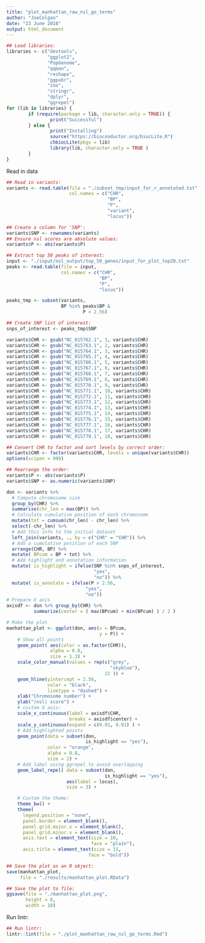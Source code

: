 ```yaml
---
title: "plot_manhattan_raw_nsl_go_terms"
author: "JoeColgan"
date: "23 June 2018"
output: html_document
---
```


```r
## Load libraries:
libraries <- c("devtools",
               "ggplot2",
               "PopGenome",
               "qqman",
               "reshape",
               "ggpubr",
               "zoo",
               "stringr",
               "dplyr",
               "ggrepel")
for (lib in libraries) {
        if (require(package = lib, character.only = TRUE)) {
                print("Successful")
        } else {
                print("Installing")
                source("https://bioconductor.org/biocLite.R")
                chbiocLite(pkgs = lib)
                library(lib, character.only = TRUE )
        }
}
```

Read in data

```r
## Read in variants:
variants <- read.table(file = "./subset_tmp/input_for_r_annotated.txt",
                       col.names = c("CHR",
                                     "BP",
                                     "P",
                                     "variant",
                                     "locus"))

## Create a column for 'SNP':
variants$SNP <- rownames(variants)
## Ensure nsl scores are absolute values:
variants$P <- abs(variants$P)

## Extract top 50 peaks of interest:
input <- "./input/nsl_output/top_50_genes/input_for_plot_top20.txt"
peaks <- read.table(file = input,
                    col.names = c("CHR",
                                  "BP",
                                  "P",
                                  "locus"))

peaks_tmp <- subset(variants,
                    BP %in% peaks$BP &
                            P > 2.56)

## Create SNP list of interest:
snps_of_interest <- peaks_tmp$SNP

variants$CHR <- gsub("NC_015762.1", 1, variants$CHR)
variants$CHR <- gsub("NC_015763.1", 2, variants$CHR)
variants$CHR <- gsub("NC_015764.1", 3, variants$CHR)
variants$CHR <- gsub("NC_015765.1", 4, variants$CHR)
variants$CHR <- gsub("NC_015766.1", 5, variants$CHR)
variants$CHR <- gsub("NC_015767.1", 6, variants$CHR)
variants$CHR <- gsub("NC_015768.1", 7, variants$CHR)
variants$CHR <- gsub("NC_015769.1", 8, variants$CHR)
variants$CHR <- gsub("NC_015770.1", 9, variants$CHR)
variants$CHR <- gsub("NC_015771.1", 10, variants$CHR)
variants$CHR <- gsub("NC_015772.1", 11, variants$CHR)
variants$CHR <- gsub("NC_015773.1", 12, variants$CHR)
variants$CHR <- gsub("NC_015774.1", 13, variants$CHR)
variants$CHR <- gsub("NC_015775.1", 14, variants$CHR)
variants$CHR <- gsub("NC_015776.1", 15, variants$CHR)
variants$CHR <- gsub("NC_015777.1", 16, variants$CHR)
variants$CHR <- gsub("NC_015778.1", 17, variants$CHR)
variants$CHR <- gsub("NC_015779.1", 18, variants$CHR)

## Convert CHR to factor and sort levels by correct order:
variants$CHR <- factor(variants$CHR, levels = unique(variants$CHR))
options(scipen = 999)

## Rearrange the order:
variants$P <- abs(variants$P)
variants$SNP <- as.numeric(variants$SNP)

don <- variants %>%
  # Compute chromosome size
  group_by(CHR) %>%
  summarise(chr_len = max(BP)) %>%
  # Calculate cumulative position of each chromosome
  mutate(tot = cumsum(chr_len) - chr_len) %>%
  select(-chr_len) %>%
  # Add this info to the initial dataset
  left_join(variants, ., by = c("CHR" = "CHR")) %>%
  # Add a cumulative position of each SNP
  arrange(CHR, BP) %>%
  mutate( BPcum = BP + tot) %>%
  # Add highlight and annotation information
  mutate( is_highlight = ifelse(SNP %in% snps_of_interest,
                                "yes",
                                "no")) %>%
  mutate( is_annotate = ifelse(P > 2.56,
                             "yes",
                             "no"))
# Prepare X axis
axisdf <- don %>% group_by(CHR) %>%
          summarize(center = ( max(BPcum) + min(BPcum) ) / 2 )

# Make the plot
manhattan_plot <- ggplot(don, aes(x = BPcum,
                                  y = P)) +
    # Show all points
    geom_point( aes(color = as.factor(CHR)),
                alpha = 0.8,
                size = 1.3) +
    scale_color_manual(values = rep(c("grey",
                                      "skyblue"),
                                    22 )) +
    geom_hline(yintercept = 2.56,
               color = "black",
               linetype = "dashed") +
    xlab("Chromosome number") +
    ylab("|nsl| score") +
    # custom X axis:
    scale_x_continuous(label = axisdf$CHR,
                       breaks = axisdf$center) +
    scale_y_continuous(expand = c(0.01, 0.01) ) +
    # Add highlighted points
    geom_point(data = subset(don,
                             is_highlight == "yes"),
               color = "orange",
               alpha = 0.8,
               size = 2) +
    # Add label using ggrepel to avoid overlapping
    geom_label_repel( data = subset(don,
                                    is_highlight == "yes"),
                      aes(label = locus),
                      size = 3) +

    # Custom the theme:
    theme_bw() +
    theme(
      legend.position = "none",
      panel.border = element_blank(),
      panel.grid.major.x = element_blank(),
      panel.grid.minor.x = element_blank(),
      axis.text = element_text(size = 10,
                               face = "plain"),
      axis.title = element_text(size = 15,
                              face = "bold"))

## Save the plot as an R object:
save(manhattan_plot,
     file = "./results/manhattan_plot.RData")

## Save the plot to file:
ggsave(file = "./manhattan_plot.png",
       height = 8,
       width = 10)
```

Run lintr:

```r
## Run lintr:
lintr::lint(file = "./plot_manhattan_raw_nsl_go_terms.Rmd")
```